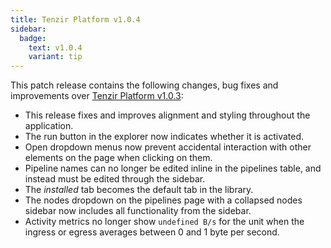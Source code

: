 ```yaml
---
title: Tenzir Platform v1.0.4
sidebar:
  badge:
    text: v1.0.4
    variant: tip
---
```


This patch release contains the following changes, bug fixes and improvements
over [Tenzir Platform
v1.0.3](https://github.com/tenzir/platform/releases/tag/v1.0.3):

- This release fixes and improves alignment and styling throughout the
  application.
- The run button in the explorer now indicates whether it is activated.
- Open dropdown menus now prevent accidental interaction with other elements
  on the page when clicking on them.
- Pipeline names can no longer be edited inline in the pipelines table, and
  instead must be edited through the sidebar.
- The _installed_ tab becomes the default tab in the library.
- The nodes dropdown on the pipelines page with a collapsed nodes sidebar now
  includes all functionality from the sidebar.
- Activity metrics no longer show `undefined B/s` for the unit when the
  ingress or egress averages between 0 and 1 byte per second.
